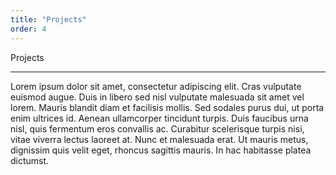 ```yaml
---
title: "Projects"
order: 4
---
```



<AnimateInViewSection animName="slide-in-from-left">
    <div className="text-5xl font-extrabold">
        <span className="bg-clip-text text-transparent bg-gradient-to-l from-green-400 to-blue-500">
            Projects
        </span>
    </div> 
    <hr className="left-align"/>
</AnimateInViewSection>
<AnimateInViewSection animName="slide-in-from-right">
    <div className="mt-5 text-xl text-turquoise">
        <span>
            Lorem ipsum dolor sit amet, consectetur adipiscing elit. Cras vulputate euismod augue. Duis in libero sed nisl vulputate malesuada sit amet vel lorem. Mauris blandit diam et facilisis mollis. Sed sodales purus dui, ut porta enim ultrices id. Aenean ullamcorper tincidunt turpis. Duis faucibus urna nisl, quis fermentum eros convallis ac. Curabitur scelerisque turpis nisi, vitae viverra lectus laoreet at. Nunc et malesuada erat. Ut mauris metus, dignissim quis velit eget, rhoncus sagittis mauris. In hac habitasse platea dictumst.
        </span>
    </div>
</AnimateInViewSection>